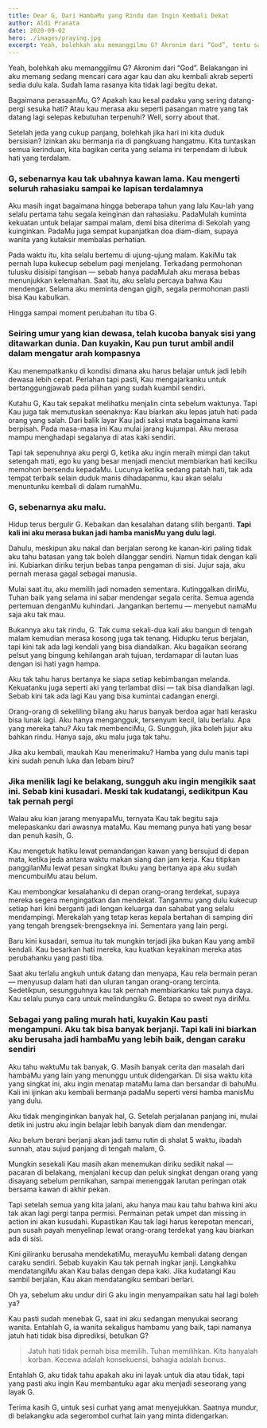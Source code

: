 ```yaml
---
title: Dear G, Dari HambaMu yang Rindu dan Ingin Kembali Dekat
author: Aldi Pranata
date: 2020-09-02
hero: ./images/praying.jpg
excerpt: Yeah, bolehkah aku memanggilmu G? Akronim dari “God”, tentu saja. Belakangan aku memang sedang mencari cara agar kau kembali terasa akrab. Sudah lama rasanya kita tidak lagi begitu dekat.
---
```




Yeah, bolehkah aku memanggilmu G? Akronim dari “God”. Belakangan ini aku memang sedang mencari cara 
agar kau dan aku kembali akrab seperti sedia dulu kala. Sudah lama rasanya kita tidak lagi begitu dekat.

Bagaimana perasaanMu, G? Apakah kau kesal padaku yang sering datang-pergi sesuka hati? 
Atau kau merasa aku seperti pasangan matre yang tak datang lagi selepas kebutuhan terpenuhi? Well, sorry about that.

Setelah jeda yang cukup panjang, bolehkah jika hari ini kita duduk bersisian? Izinkan aku bermanja ria di pangkuang hangatmu. 
Kita tuntaskan semua kerinduan, kita bagikan cerita yang selama ini terpendam di lubuk hati yang terdalam.

### G, sebenarnya kau tak ubahnya kawan lama. Kau mengerti seluruh rahasiaku sampai ke lapisan terdalamnya

Aku masih ingat bagaimana hingga beberapa tahun yang lalu Kau-lah yang selalu pertama tahu segala keinginan dan rahasiaku. 
PadaMulah kuminta kekuatan untuk belajar sampai malam, demi bisa diterima di Sekolah yang kuinginkan. 
PadaMu juga sempat kupanjatkan doa diam-diam, supaya wanita yang kutaksir membalas perhatian.

Pada waktu itu, kita selalu bertemu di ujung-ujung malam. KakiMu tak pernah lupa kukecup sebelum pagi menjelang. 
Terkadang permohonan tulusku disisipi tangisan — sebab hanya padaMulah aku merasa bebas menunjukkan kelemahan.
Saat itu, aku selalu percaya bahwa Kau mendengar. Selama aku meminta dengan gigih, segala permohonan pasti bisa Kau kabulkan.

Hingga sampai moment perubahan itu tiba G.

### Seiring umur yang kian dewasa, telah kucoba banyak sisi yang ditawarkan dunia. Dan kuyakin, Kau pun turut ambil andil dalam mengatur arah kompasnya

Kau menempatkanku di kondisi dimana aku harus belajar untuk jadi lebih dewasa lebih cepat. 
Perlahan tapi pasti, Kau mengajarkanku untuk bertanggungjawab pada pilihan yang sudah kuambil sendiri.

Kutahu G, Kau tak sepakat melihatku menjalin cinta sebelum waktunya. 
Tapi Kau juga tak memutuskan seenaknya: Kau biarkan aku lepas jatuh hati pada orang yang salah. 
Dari balik layar Kau jadi saksi mata bagaimana kami berpisah.
Pada masa-masa ini Kau mulai jarang kujumpai. 
Aku merasa mampu menghadapi segalanya di atas kaki sendiri.

Tapi tak sepenuhnya aku pergi G, ketika aku ingin meraih mimpi dan takut setengah mati, ego ku yang besar menjadi menciut membiarkan 
hati kecilku memohon bersendu kepadaMu. 
Lucunya ketika sedang patah hati, tak ada tempat terbaik selain duduk manis dihadapanmu, 
kau akan selalu menuntunku kembali di dalam rumahMu.


### G, sebenarnya aku malu.



Hidup terus bergulir G. Kebaikan dan kesalahan datang silih berganti.
**Tapi kali ini aku merasa bukan jadi hamba manisMu yang dulu lagi.**

Dahulu, meskipun aku nakal dan berjalan serong ke kanan-kiri paling tidak aku tahu batasan yang tak boleh dilanggar sendiri. Namun tidak dengan kali ini. Kubiarkan diriku terjun bebas tanpa pengaman di sisi. Jujur saja, aku pernah merasa gagal sebagai manusia.

Mulai saat itu, aku memilih jadi nomaden sementara. Kutinggalkan diriMu, Tuhan baik yang selama ini sabar mendengar segala cerita. Semua agenda pertemuan denganMu kuhindari. Jangankan bertemu — menyebut namaMu saja aku tak mau.

Bukannya aku tak rindu, G. Tak cuma sekali-dua kali aku bangun di tengah malam kemudian merasa kosong juga tak tenang. Hidupku terus berjalan, tapi kini tak ada lagi kendali yang bisa diandalkan. Aku bagaikan seorang pelsut yang bingung kehilangan arah tujuan, terdamapar di lautan luas dengan isi hati yagn hampa.

Aku tak tahu harus bertanya ke siapa setiap kebimbangan melanda. Kekuatanku juga seperti aki yang terlambat diisi — tak bisa diandalkan lagi. Sebab kini tak ada lagi Kau yang bisa kumintai cadangan energi.

Orang-orang di sekeliling bilang aku harus banyak berdoa agar hati kerasku bisa lunak lagi. Aku hanya mengangguk, tersenyum kecil, lalu berlalu. Apa yang mereka tahu? Aku tak membenciMu, G. Sungguh, jika boleh jujur aku bahkan rindu. Hanya saja, aku malu juga tak tahu.

Jika aku kembali, maukah Kau menerimaku? Hamba yang dulu manis tapi kini sudah penuh luka dan lebam biru?

### Jika menilik lagi ke belakang, sungguh aku ingin mengikik saat ini. Sebab kini kusadari. Meski tak kudatangi, sedikitpun Kau tak pernah pergi

Walau aku kian jarang menyapaMu, ternyata Kau tak begitu saja melepaskanku dari awasnya mataMu. Kau memang punya hati yang besar dan penuh kasih, G.

Kau mengetuk hatiku lewat pemandangan kawan yang bersujud di depan mata, ketika jeda antara waktu makan siang dan jam kerja. Kau titipkan panggilanMu lewat pesan singkat Ibuku yang bertanya apa aku sudah mencumbuiMu atau belum.

Kau membongkar kesalahanku di depan orang-orang terdekat, supaya mereka segera mengingatkan dan mendekat. Tanganmu yang dulu kukecup setiap hari kini berganti jadi lengan keluarga dan sahabat yang selalu mendampingi. Merekalah yang tetap keras kepala bertahan di samping diri yang tengah brengsek-brengseknya ini. Sementara yang lain pergi.

Baru kini kusadari, semua itu tak mungkin terjadi jika bukan Kau yang ambil kendali. Kau besarkan hati mereka, kau kuatkan keyakinan mereka atas perubahanku yang pasti tiba.

Saat aku terlalu angkuh untuk datang dan menyapa, Kau rela bermain peran — menyusup dalam hati dan uluran tangan orang-orang tercinta. Sedetikpun, sesungguhnya kau tak pernah membiarkanku tak punya daya. Kau selalu punya cara untuk melindungiku G.
Betapa so sweet nya diriMu.

### Sebagai yang paling murah hati, kuyakin Kau pasti mengampuni. Aku tak bisa banyak berjanji. Tapi kali ini biarkan aku berusaha jadi hambaMu yang lebih baik, dengan caraku sendiri

Aku tahu waktuMu tak banyak, G. Masih banyak cerita dan masalah dari hambaMu yang lain yang menunggu untuk didengarkan. Di sisa waktu kita yang singkat ini, aku ingin menatap mataMu lama dan bersandar di bahuMu. Kali ini ijinkan aku kembali bermanja padaMu seperti versi hamba manisMu yang dulu.

Aku tidak menginginkan banyak hal, G. Setelah perjalanan panjang ini, mulai detik ini justru aku ingin belajar lebih banyak diam dan mendengar.

Aku belum berani berjanji akan jadi tamu rutin di shalat 5 waktu, ibadah sunnah, atau sujud panjang di tengah malam, G.  

Mungkin sesekali Kau masih akan menemukan diriku sedikit nakal — pacaran di belakang, menjalani kecup dan peluk singkat dengan orang yang disayang sebelum pernikahan, sampai menenggak larutan peringan otak bersama kawan di akhir pekan.

Tapi setelah semua yang kita jalani, aku hanya mau kau tahu bahwa kini aku tak akan lagi pergi tanpa permisi. Permainan petak umpet dan missing in action ini akan kusudahi. Kupastikan Kau tak lagi harus kerepotan mencari, pun susah payah menyelinap lewat orang-orang terdekat yang kau biarkan ada di sisi.

Kini giliranku berusaha mendekatiMu, merayuMu kembali datang dengan caraku sendiri. Sebab kuyakin Kau tak pernah ingkar janji. Langkahku mendatangiMu akan Kau balas dengan depa kaki. Jika kudatangi Kau sambil berjalan, Kau akan mendatangiku sembari berlari.

Oh ya, sebelum aku undur diri G aku ingin menyampaikan satu hal lagi boleh ya? 

Kau pasti sudah menebak G, saat ini aku sedangan menyukai seorang wanita. Entahlah G, ia wanita sekaligus hambamu yang baik, tapi namanya jatuh hati tidak bisa diprediksi, betulkan G? 

> Jatuh hati tidak pernah bisa memilih. Tuhan memilihkan. Kita hanyalah korban. Kecewa adalah konsekuensi, bahagia adalah bonus.

Entahlah G, aku tidak tahu apakah aku ini layak untuk dia atau tidak, tapi yang pasti aku ingin Kau membantuku agar aku menjadi seseorang yang layak G. 

Terima kasih G, untuk sesi curhat yang amat menyejukkan. Saatnya mundur, di belakangku ada segerombol curhat lain yang minta didengarkan.